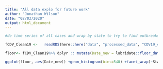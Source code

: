 ---
title: "All data explo for future work"
author: "Jonathan Wilson"
date: "02/03/2020"
output: html_document
---

```{r}
#do time series of all cases and wrap by state to try to find outbreaks to look at for fututre virus analyis

fCDV_Clean19 <-   readRDS(here::here("data", "processed_data", "CDV19_clean.rds"))

floor<- fCDV_Clean19%>% dplyr :: mutate(Date_new = lubridate::floor_date(Date, unit ="month"))

ggplot(floor, aes(Date_new)) +geom_histogram(bins=540) +facet_wrap(~State)
```